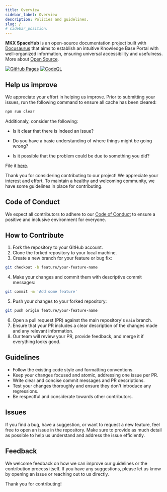 ```yaml
---
title: Overview
sidebar_label: Overview
description: Policies and guidelines.
slug: /
# sidebar_position:
---
```




**MKX SpaceHub** is an open-source documentation project built with [Docusaurus](https://docusaurus.io) that aims to establish an intuitive Knowledge Base Portal with well-organized information, ensuring universal accessibility and usefulness. More about [Open Source](https://opensource.guide/).



[![GitHub Pages](https://github.com/mkeithX/mkeithx.github.io/actions/workflows/deploy.yml/badge.svg)](https://github.com/mkeithX/mkeithx.github.io/actions/workflows/deploy.yml)
[![CodeQL](https://github.com/mkeithX/mkeithx.github.io/actions/workflows/codeql.yml/badge.svg)](https://github.com/mkeithX/mkeithx.github.io/actions/workflows/codeql.yml)

## Help us improve

We appreciate your effort in helping us improve. Prior to submitting your issues, run the following command to ensure all cache has been cleared:

```bash npm2yarn
npm run clear
```

Additionaly, consider the following:

* Is it clear that there is indeed an issue?

* Do you have a basic understanding of where things might be going wrong?

* Is it possible that the problem could be due to something you did?




File it [here](https://github.com/mkeithX/mkeithx.github.io/issues).









Thank you for considering contributing to our project! We appreciate your interest and effort. To maintain a healthy and welcoming community, we have some guidelines in place for contributing.

## Code of Conduct

We expect all contributors to adhere to our [Code of Conduct](../community/code-of-conduct) to ensure a positive and inclusive environment for everyone.

## How to Contribute

1. Fork the repository to your GitHub account.
2. Clone the forked repository to your local machine.
3. Create a new branch for your feature or bug fix:

```bash
git checkout -b feature/your-feature-name
```
4. Make your changes and commit them with descriptive commit messages:


```bash
git commit -m 'Add some feature'
```
5. Push your changes to your forked repository:

```bash
git push origin feature/your-feature-name
```

6. Open a pull request (PR) against the main repository's `main` branch.
7. Ensure that your PR includes a clear description of the changes made and any relevant information.
8. Our team will review your PR, provide feedback, and merge it if everything looks good.

## Guidelines

- Follow the existing code style and formatting conventions.
- Keep your changes focused and atomic, addressing one issue per PR.
- Write clear and concise commit messages and PR descriptions.
- Test your changes thoroughly and ensure they don't introduce any regressions.
- Be respectful and considerate towards other contributors.

## Issues

If you find a bug, have a suggestion, or want to request a new feature, feel free to open an issue in the repository. Make sure to provide as much detail as possible to help us understand and address the issue efficiently.

## Feedback

We welcome feedback on how we can improve our guidelines or the contribution process itself. If you have any suggestions, please let us know by opening an issue or reaching out to us directly.

Thank you for contributing!